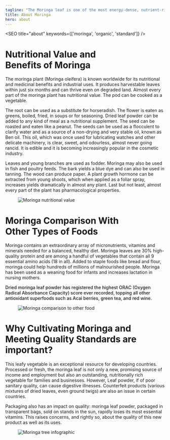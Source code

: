 ```yaml
---
tagline: "The Moringa leaf is one of the most energy-dense, nutrient-rich plant on the planet."
title: About Moringa
hero: about
---
```



<SEO title="about" keywords={['moringa', 'organic', 'standard']} />

# Nutritional Value and <br/>Benefits of Moringa

The moringa plant (Moringa oleifera) is known worldwide for its nutritional and medicinal 
benefits and industrial uses. It produces harvestable leaves within just six months and can 
thrive even on degraded land. Almost every part of the moringa plant has nutritional value. 
The pod can be cooked as a vegetable.

The root can be used as a substitute for horseradish. The flower is eaten as greens, boiled, 
fried, in soups or for seasoning. Dried leaf powder can be added to any kind of meal as a 
nutritional supplement. The seed can be roasted and eaten like a peanut. The seeds can be 
used as a flocculent to clarify water and as a source of a non-drying and very stable oil, 
known as Ben oil. This oil, which was once used for lubricating watches and other delicate 
machinery, is clear, sweet, and odourless, almost never going rancid. It is edible and it is 
becoming increasingly popular in the cosmetic industry. 

Leaves and young branches are used as fodder. Moringa may also be used in fish and 
poultry feeds. The bark yields a blue dye and can also be used in tanning. The wood can produce paper. A plant growth hormone can be extracted from young shoots, which when applied as a foliar spray, increases yields dramatically in almost any plant. Last but not least, almost every part of the plant has pharmacological properties.


<figure>
<picture>
    <source media="(min-width: 767px)" srcset={images.desktop.nutrition} alt="Moringa nutritional value"/>
    <img src={images.mobile.nutrition} alt="Moringa nutritional value"/>
</picture>
</figure>

# Moringa Comparison With <br/>Other Types of Foods

Moringa contains an extraordinary array of micronutrients, vitamins and minerals needed 
for a balanced, healthy diet. Moringa leaves are 30% high-quality protein and are among a handful of vegetables that contain all 9 essential amino acids (18 in all).  Added to staple foods like bread and flour, moringa could help hundreds of millions of malnourished 
people. Moringa has been used as a weaning food for infants and increases lactation in nursing mothers. 
<p style="font-weight:500;">Dried moringa leaf powder has registered the highest ORAC (Oxygen Radical 
Absorbance Capacity) score ever recorded, topping all other antioxidant superfoods 
such as Acai berries, green tea, and red wine.</p>

<figure>
<picture>
    <source media="(min-width: 767px)" srcset={images.desktop.comparison} alt="Moringa comparison to other food"/>
    <img src={images.mobile.comparison} alt="Moringa comparison to other food" />
</picture>
</figure>

# Why Cultivating Moringa and Meeting Quality Standards are important?

This leafy vegetable is an exceptional resource for developing countries. Processed or fresh, the moringa leaf is not only a new, promising source of income and employment but also an outstanding, nutritionally rich vegetable for families and businesses. However, Leaf powder, if of poor sanitary quality, can cause digestive illnesses. Counterfeit products (various mixtures of dried leaves, even ground twigs) are also an issue in certain countries.

Packaging also has an impact on quality: moringa leaf powder, packaged in transparent bags, sold on stands in the sun, rapidly loses its most essential vitamins. This raises concerns, and rightly so, about the quality of this new product as well as its uses.

<figure>
<picture>
    <source media="(min-width: 767px)" srcset={images.desktop.opportunity} alt="Moringa tree infographic"/>
    <img src={images.mobile.opportunity} alt="Moringa tree infographic" />
</picture>
</figure>
